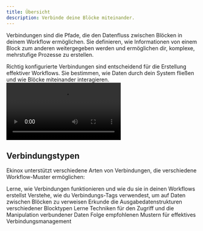 ```yaml
---
title: Übersicht
description: Verbinde deine Blöcke miteinander.
---
```



Verbindungen sind die Pfade, die den Datenfluss zwischen Blöcken in deinem Workflow ermöglichen. Sie definieren, wie Informationen von einem Block zum anderen weitergegeben werden und ermöglichen dir, komplexe, mehrstufige Prozesse zu erstellen.

<Callout type="info">
  Richtig konfigurierte Verbindungen sind entscheidend für die Erstellung effektiver Workflows. Sie bestimmen, wie
  Daten durch dein System fließen und wie Blöcke miteinander interagieren.
</Callout>

<div className="mx-auto w-full overflow-hidden rounded-lg">
  <Video src="connections.mp4" />
</div>

## Verbindungstypen

Ekinox unterstützt verschiedene Arten von Verbindungen, die verschiedene Workflow-Muster ermöglichen:

<Cards>
  <Card title="Grundlagen der Verbindungen" href="/connections/basics">
    Lerne, wie Verbindungen funktionieren und wie du sie in deinen Workflows erstellst
  </Card>
  <Card title="Verbindungs-Tags" href="/connections/tags">
    Verstehe, wie du Verbindungs-Tags verwendest, um auf Daten zwischen Blöcken zu verweisen
  </Card>
  <Card title="Datenstruktur" href="/connections/data-structure">
    Erkunde die Ausgabedatenstrukturen verschiedener Blocktypen
  </Card>
  <Card title="Datenzugriff" href="/connections/accessing-data">
    Lerne Techniken für den Zugriff und die Manipulation verbundener Daten
  </Card>
  <Card title="Best Practices" href="/connections/best-practices">
    Folge empfohlenen Mustern für effektives Verbindungsmanagement
  </Card>
</Cards>
